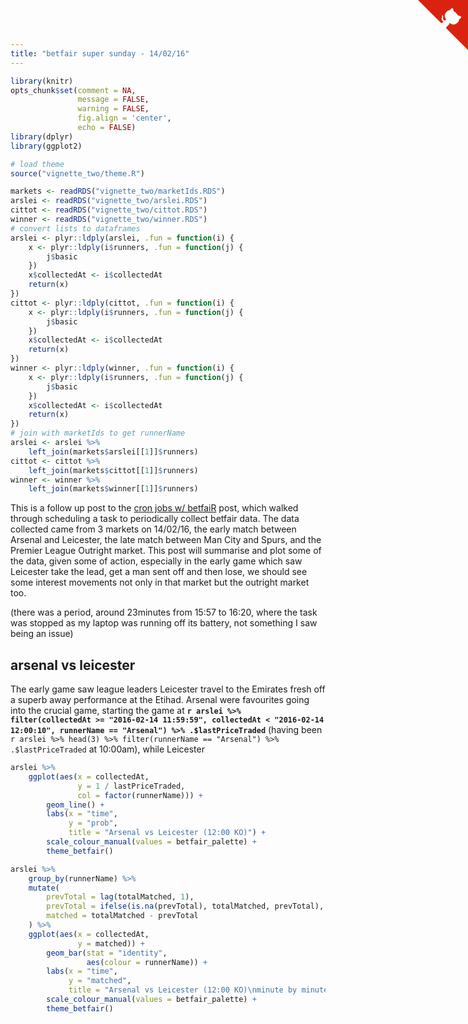 ```yaml
---
title: "betfair super sunday - 14/02/16"
---
```



```r
library(knitr)
opts_chunk$set(comment = NA,
               message = FALSE,
               warning = FALSE,
               fig.align = 'center',
               echo = FALSE)
library(dplyr)
library(ggplot2)

# load theme
source("vignette_two/theme.R")
```

```r
markets <- readRDS("vignette_two/marketIds.RDS")
arslei <- readRDS("vignette_two/arslei.RDS")
cittot <- readRDS("vignette_two/cittot.RDS")
winner <- readRDS("vignette_two/winner.RDS")
# convert lists to dataframes
arslei <- plyr::ldply(arslei, .fun = function(i) {
    x <- plyr::ldply(i$runners, .fun = function(j) {
        j$basic
    })
    x$collectedAt <- i$collectedAt
    return(x)
})
cittot <- plyr::ldply(cittot, .fun = function(i) {
    x <- plyr::ldply(i$runners, .fun = function(j) {
        j$basic
    })
    x$collectedAt <- i$collectedAt
    return(x)
})
winner <- plyr::ldply(winner, .fun = function(i) {
    x <- plyr::ldply(i$runners, .fun = function(j) {
        j$basic
    })
    x$collectedAt <- i$collectedAt
    return(x)
})
# join with marketIds to get runnerName
arslei <- arslei %>%
    left_join(markets$arslei[[1]]$runners)
cittot <- cittot %>%
    left_join(markets$cittot[[1]]$runners)
winner <- winner %>%
    left_join(markets$winner[[1]]$runners)
```

This is a follow up post to the [cron jobs w/ betfaiR](http://durtal.github.io/betfaiR/vignette_two.html) post, which walked through scheduling a task to periodically collect betfair data.  The data collected came from 3 markets on 14/02/16, the early match between Arsenal and Leicester, the late match between Man City and Spurs, and the Premier League Outright market.  This post will summarise and plot some of the data, given some of action, especially in the early game which saw Leicester take the lead, get a man sent off and then lose, we should see some interest movements not only in that market but the outright market too.

(there was a period, around 23minutes from 15:57 to 16:20, where the task was stopped as my laptop was running off its battery, not something I saw being an issue)

## arsenal vs leicester

The early game saw league leaders Leicester travel to the Emirates fresh off a superb away performance at the Etihad.  Arsenal were favourites going into the crucial game, starting the game at **`r arslei %>% filter(collectedAt >= "2016-02-14 11:59:59", collectedAt < "2016-02-14 12:00:10", runnerName == "Arsenal") %>% .$lastPriceTraded`** (having been `r arslei %>% head(3) %>% filter(runnerName == "Arsenal") %>% .$lastPriceTraded` at 10:00am), while Leicester

<div class="row">
<div class="col-sm-6">
```r
arslei %>%
    ggplot(aes(x = collectedAt,
               y = 1 / lastPriceTraded,
               col = factor(runnerName))) +
        geom_line() +
        labs(x = "time",
             y = "prob",
             title = "Arsenal vs Leicester (12:00 KO)") +
        scale_colour_manual(values = betfair_palette) +
        theme_betfair()
```
</div>
<div class="col-sm-6">
```r
arslei %>%
    group_by(runnerName) %>%
    mutate(
        prevTotal = lag(totalMatched, 1),
        prevTotal = ifelse(is.na(prevTotal), totalMatched, prevTotal),
        matched = totalMatched - prevTotal
    ) %>%
    ggplot(aes(x = collectedAt,
               y = matched)) +
        geom_bar(stat = "identity",
                 aes(colour = runnerName)) +
        labs(x = "time",
             y = "matched",
             title = "Arsenal vs Leicester (12:00 KO)\nminute by minute matched bets") +
        scale_colour_manual(values = betfair_palette) +
        theme_betfair()
```
</div>
</div>


<a href="https://github.com/durtal/betfaiR" class="github-corner"><svg width="80" height="80" viewBox="0 0 250 250" style="fill:#d9230f; color:#fcfcfc; position: absolute; top: 0; border: 0; right: 0;"><path d="M0,0 L115,115 L130,115 L142,142 L250,250 L250,0 Z"></path><path d="M128.3,109.0 C113.8,99.7 119.0,89.6 119.0,89.6 C122.0,82.7 120.5,78.6 120.5,78.6 C119.2,72.0 123.4,76.3 123.4,76.3 C127.3,80.9 125.5,87.3 125.5,87.3 C122.9,97.6 130.6,101.9 134.4,103.2" fill="currentColor" style="transform-origin: 130px 106px;" class="octo-arm"></path><path d="M115.0,115.0 C114.9,115.1 118.7,116.5 119.8,115.4 L133.7,101.6 C136.9,99.2 139.9,98.4 142.2,98.6 C133.8,88.0 127.5,74.4 143.8,58.0 C148.5,53.4 154.0,51.2 159.7,51.0 C160.3,49.4 163.2,43.6 171.4,40.1 C171.4,40.1 176.1,42.5 178.8,56.2 C183.1,58.6 187.2,61.8 190.9,65.4 C194.5,69.0 197.7,73.2 200.1,77.6 C213.8,80.2 216.3,84.9 216.3,84.9 C212.7,93.1 206.9,96.0 205.4,96.6 C205.1,102.4 203.0,107.8 198.3,112.5 C181.9,128.9 168.3,122.5 157.7,114.1 C157.9,116.9 156.7,120.9 152.7,124.9 L141.0,136.5 C139.8,137.7 141.6,141.9 141.8,141.8 Z" fill="currentColor" class="octo-body"></path></svg></a><style>.github-corner:hover .octo-arm{animation:octocat-wave 560ms ease-in-out}@keyframes octocat-wave{0%,100%{transform:rotate(0)}20%,60%{transform:rotate(-25deg)}40%,80%{transform:rotate(10deg)}}@media (max-width:500px){.github-corner:hover .octo-arm{animation:none}.github-corner .octo-arm{animation:octocat-wave 560ms ease-in-out}}</style>
